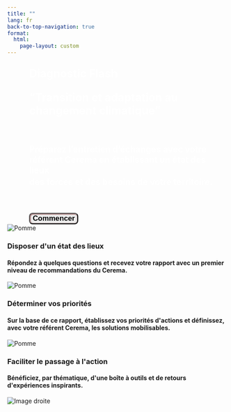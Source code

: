 ```yaml
---
title: ""
lang: fr
back-to-top-navigation: true
format:
  html:
    page-layout: custom   
---
```


::: {.fullwidth }
<div class="page-layout-custom">

<div style="color:white; margin-left:10%; font-size: 1.8em; margin-top: 4%; font-weight: bold;">
Diagnostic Flash
</div>

<div style="color:white; margin-left:10%; font-size: 1.8em; font-weight: bold;">
"Transition et adaptation au changement climatique"
</div>

<br>

<div style="color:white; margin-left:10%; font-size: 1.4em; font-weight: bold;">
Préparez l'entretien d'échanges avec votre référent Cerema en établissant un état des lieux
</div>

<div style="color:white; margin-left:10%; font-size: 1.4em; font-weight: bold; margin-top: -17px">
des forces et des besoins de votre territoire.
</div>

<button class="btn" style="margin-left: 10%;
  box-shadow: inset 1px 1px 3px #712929, inset -1px -1px 3px #ccc7c7;
  border-radius: 8px;
  font-weight: bold;
  font-size: 1.2em;
  margin-top: 40px;">Commencer</button>


</div>
:::

```{=html}

<div class="container">
    <!-- Colonne gauche -->
    <div class="left-column">
      <div class="info-block">
        <img src="images/main_pomme.png" alt="Pomme">
        <div class="info-text">
          <h3>Disposer d'un état des lieux</h3>
          <h4>Répondez à quelques questions et recevez votre rapport avec un premier niveau de recommandations du Cerema.</h4>
        </div>
      </div>

      <div class="info-block">
        <img src="images/cible.png" alt="Pomme">
        <div class="info-text">
          <h3>Déterminer vos priorités</h3>
          <h4>Sur la base de ce rapport, établissez vos priorités d'actions et définissez, avec votre référent Cerema, les solutions mobilisables.</h4>
        </div>
      </div>

      <div class="info-block">
        <img src="images/ecran.png" alt="Pomme">
        <div class="info-text">
          <h3>Faciliter le passage à l'action</h3>
          <h4>Bénéficiez, par thématique, d'une boîte à outils et de retours d'expériences inspirants.</h4>
        </div>
      </div>
    </div>

    <!-- Colonne droite -->
    <div class="right-column">
      <img src="images/image_diag.png" alt="Image droite">
    </div>
  </div>


```
